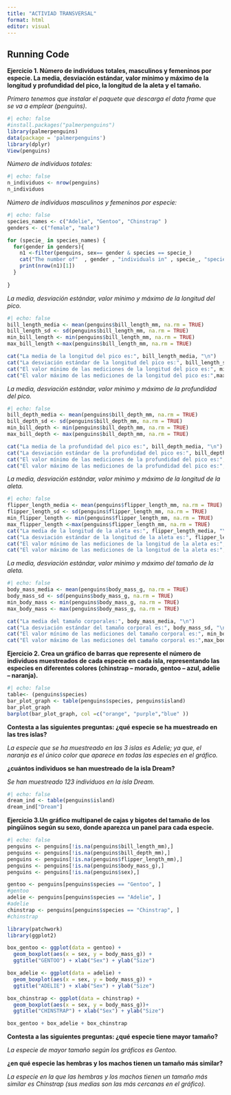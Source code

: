 ```yaml
---
title: "ACTIVIAD TRANSVERSAL"
format: html
editor: visual
---
```


## Running Code

**Ejercicio 1. Número de individuos totales, masculinos y femeninos por especie. La media, desviación estándar, valor mínimo y máximo de la longitud y profundidad del pico, la longitud de la aleta y el tamaño.**

*Primero tenemos que instalar el paquete que descarga el data frame que se va a emplear (penguins)*.

```r
#| echo: false
#install.packages("palmerpenguins")
library(palmerpenguins)
data(package = 'palmerpenguins')
library(dplyr)
View(penguins)
```

*Número de individuos totales:*

```r
#| echo: false
n_individuos <- nrow(penguins)
n_individuos
```

*Número de individuos masculinos y femeninos por especie:*

```r
#| echo: false
species_names <- c("Adelie", "Gentoo", "Chinstrap" )
genders <- c("female", "male")

for (specie_ in species_names) {
  for(gender in genders){
    n1 <-filter(penguins, sex== gender & species == specie_)
    cat("The number of"  , gender , "individuals in" , specie_, "species is :")
    print(nrow(n1)[1])
  }
  
}
```

*La media, desviación estándar, valor mínimo y máximo de la longitud del pico.*

```r
#| echo: false
bill_length_media <- mean(penguins$bill_length_mm, na.rm = TRUE)
bill_length_sd <- sd(penguins$bill_length_mm, na.rm = TRUE)
min_bill_length <- min(penguins$bill_length_mm, na.rm = TRUE)
max_bill_length <-max(penguins$bill_length_mm, na.rm = TRUE)

cat("La media de la longitud del pico es:", bill_length_media, "\n")
cat("La desviación estándar de la longitud del pico es:", bill_length_sd, "\n")
cat("El valor mínimo de las mediciones de la longitud del pico es:", min_bill_length, "\n")
cat("El valor máximo de las mediciones de la longitud del pico es:",max_bill_length )
```

*La media, desviación estándar, valor mínimo y máximo de la profundidad del pico.*

```r
#| echo: false
bill_depth_media <- mean(penguins$bill_depth_mm, na.rm = TRUE)
bill_depth_sd <- sd(penguins$bill_depth_mm, na.rm = TRUE)
min_bill_depth <- min(penguins$bill_depth_mm, na.rm = TRUE)
max_bill_depth <- max(penguins$bill_depth_mm, na.rm = TRUE)

cat("La media de la profundidad del pico es:", bill_depth_media, "\n")
cat("La desviación estándar de la profundidad del pico es:", bill_depth_sd, "\n")
cat("El valor mínimo de las mediciones de la profundidad del pico es:", min_bill_depth, "\n")
cat("El valor máximo de las mediciones de la profundidad del pico es:",max_bill_depth )
```

*La media, desviación estándar, valor mínimo y máximo de la longitud de la aleta.*

```r
#| echo: false
flipper_length_media <- mean(penguins$flipper_length_mm, na.rm = TRUE)
flipper_length_sd <- sd(penguins$flipper_length_mm, na.rm = TRUE)
min_flipper_length <- min(penguins$flipper_length_mm, na.rm = TRUE)
max_flipper_length <-max(penguins$flipper_length_mm, na.rm = TRUE)
cat("La media de la longitud de la aleta es:", flipper_length_media, "\n")
cat("La desviación estándar de la longitud de la aleta es:", flipper_length_sd, "\n")
cat("El valor mínimo de las mediciones de la longitud de la aleta es:", min_flipper_length, "\n")
cat("El valor máximo de las mediciones de la longitud de la aleta es:",max_flipper_length )
```

*La media, desviación estándar, valor mínimo y máximo del tamaño de la aleta.*

```r
#| echo: false
body_mass_media <- mean(penguins$body_mass_g, na.rm = TRUE)
body_mass_sd <- sd(penguins$body_mass_g, na.rm = TRUE)
min_body_mass <- min(penguins$body_mass_g, na.rm = TRUE)
max_body_mass <- max(penguins$body_mass_g, na.rm = TRUE)

cat("La media del tamaño corporales:", body_mass_media, "\n")
cat("La desviación estándar del tamaño corporal es:", body_mass_sd, "\n")
cat("El valor mínimo de las mediciones del tamaño corporal es:", min_body_mass, "\n")
cat("El valor máximo de las mediciones del tamaño corporal es:",max_body_mass )
```

**Ejercicio 2. Crea un gráfico de barras que represente el número de individuos muestreados de cada especie en cada isla, representando las especies en diferentes colores (chinstrap -- morado, gentoo -- azul, adelie -- naranja).**

```r
#| echo: false
table<- (penguins$species)
bar_plot_graph <- table(penguins$species, penguins$island)
bar_plot_graph
barplot(bar_plot_graph, col =c("orange", "purple","blue" ))
```

**Contesta a las siguientes preguntas: ¿qué especie se ha muestreado en las tres islas?**

*La especie que se ha muestreado en las 3 islas es Adelie; ya que, el naranja es el único color que aparece en todas las especies en el gráfico.*

**¿cuántos individuos se han muestreado de la isla Dream?**

*Se han muestreado 123 individuos en la isla Dream.*

```r
#| echo: false
dream_ind <- table(penguins$island)
dream_ind["Dream"]
```

**Ejercicio 3.Un gráfico multipanel de cajas y bigotes del tamaño de los pingüinos según su sexo, donde aparezca un panel para cada especie.**

```r
#| echo: false
penguins <- penguins[!is.na(penguins$bill_length_mm),]
penguins <- penguins[!is.na(penguins$bill_depth_mm),]
penguins <- penguins[!is.na(penguins$flipper_length_mm),]
penguins <- penguins[!is.na(penguins$body_mass_g),]
penguins <- penguins[!is.na(penguins$sex),]

gentoo <- penguins[penguins$species == "Gentoo", ]
#gentoo
adelie <- penguins[penguins$species == "Adelie", ]
#adelie
chinstrap <- penguins[penguins$species == "Chinstrap", ]
#chinstrap

library(patchwork) 
library(ggplot2)

box_gentoo <- ggplot(data = gentoo) + 
  geom_boxplot(aes(x = sex, y = body_mass_g)) + 
  ggtitle("GENTOO") + xlab("Sex") + ylab("Size")

box_adelie <- ggplot(data = adelie) + 
  geom_boxplot(aes(x = sex, y = body_mass_g)) + 
  ggtitle("ADELIE") + xlab("Sex") + ylab("Size")

box_chinstrap <- ggplot(data = chinstrap) + 
  geom_boxplot(aes(x = sex, y = body_mass_g))+
  ggtitle("CHINSTRAP") + xlab("Sex") + ylab("Size")

box_gentoo + box_adelie + box_chinstrap
```

**Contesta a las siguientes preguntas: ¿qué especie tiene mayor tamaño?**

*La especie de mayor tamaño según los gráficos es Gentoo.*

**¿en qué especie las hembras y los machos tienen un tamaño más similar?**

*La especie en la que las hembras y los machos tienen un tamaño más similar es Chinstrap (sus medias son las más cercanas en el gráfico).*
